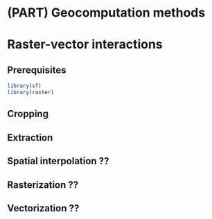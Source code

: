 # (PART) Geocomputation methods {-}

# Raster-vector interactions {#raster-vector}

## Prerequisites {-}

```r
library(sf)
library(raster)
```

## Cropping

<!-- - crop, mask -->

## Extraction

<!-- - extract -->

## Spatial interpolation ??
<!-- http://mdsumner.github.io/guerrilla/articles/irreg2.html -->

## Rasterization ??

## Vectorization ??

